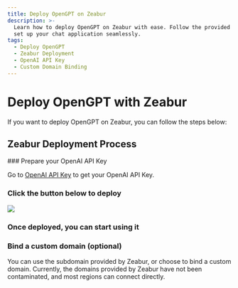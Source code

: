 ```yaml
---
title: Deploy OpenGPT on Zeabur
description: >-
  Learn how to deploy OpenGPT on Zeabur with ease. Follow the provided steps to
  set up your chat application seamlessly.
tags:
  - Deploy OpenGPT
  - Zeabur Deployment
  - OpenAI API Key
  - Custom Domain Binding
---
```


# Deploy OpenGPT with Zeabur

If you want to deploy OpenGPT on Zeabur, you can follow the steps below:

## Zeabur Deployment Process

<Steps>
  ### Prepare your OpenAI API Key

Go to [OpenAI API Key](https://platform.openai.com/account/api-keys) to get your OpenAI API Key.

### Click the button below to deploy

[![][deploy-button-image]][deploy-link]

### Once deployed, you can start using it

### Bind a custom domain (optional)

You can use the subdomain provided by Zeabur, or choose to bind a custom domain. Currently, the domains provided by Zeabur have not been contaminated, and most regions can connect directly.

</Steps>

[deploy-button-image]: https://zeabur.com/button.svg
[deploy-link]: https://zeabur.com/templates/VZGGTI
